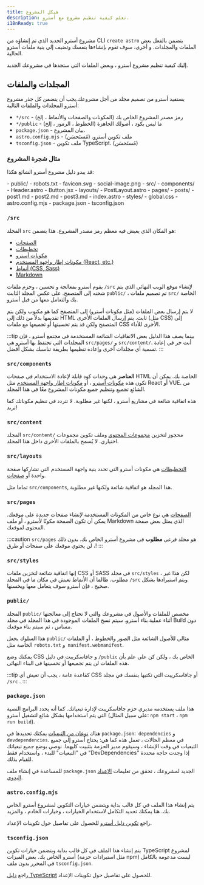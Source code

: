 ```yaml
---
title: هيكل المشروع
description: تعلم كيفية تنظيم مشروع مع أسترو.
i18nReady: true
---
```


مشروع أسترو الجديد الذي تم إنشاؤه من CLI `create astro`  يتضمن بالفعل بعض الملفات والمجلدات. و أخرى، سوف تقوم بإنشاءها بنفسك وتضيف إلى بنية ملفات أسترو الحالية.

إليك كيفية تنظيم مشروع أسترو ، وبعض الملفات التي ستجدها في مشروعك الجديد.

## المجلدات والملفات
يستفيد أسترو من تصميم مجلد من أجل مشروعك.يجب أن يتضمن كل جذر مشروع أسترو المجلدات والملفات التالية:

- `*/src` - رمز مصدر المشروع الخاص بك (المكونات والصفحات والأنماط ، إلخ)
- `*/public` - ما ليس بكود ، أصولك الجاهزة (الخطوط ، الرموز ، إلخ)
- `package.json` - بيان المشروع.
- `astro.config.mjs` - ملف تكوين أسترو. (مُستَحسَن)
- `tsconfig.json` - ملف تكوين TypeScript. (مُستَحسَن)

### مثال شجرة المشروع
قد يبدو دليل مشروع أسترو الشائع هكذا:

<FileTree>
- public/
  - robots.txt
  - favicon.svg
  - social-image.png
- src/
  - components/
    - Header.astro
    - Button.jsx
  - layouts/
    - PostLayout.astro
  - pages/
    - posts/
      - post1.md
      - post2.md
      - post3.md
    - index.astro
  - styles/
    - global.css
- astro.config.mjs
- package.json
- tsconfig.json
</FileTree>

### `/src`

المجلد `src`  هو المكان الذي يعيش فيه معظم رمز مصدر المشروع. هذا يتضمن:

- [الصفحات](/ar/basics/astro-pages/)
- [تخطيطات](/ar/basics/layouts/)
- [مكونات أسترو](/ar/basics/astro-components/)
- [مكونات إطار واجهة المستخدم (React, etc.)](/ar/guides/framework-components/)
- [أنماط (CSS, Sass)](/ar/guides/styling/)
- [Markdown](/ar/guides/markdown-content/)

يقوم أسترو  بمعالجة  و تحسين ، وحزم ملفات `/src`  لإنشاء موقع الويب النهائي الذي يتم شحنه إلى المتصفح. على عكس المجلد الثابت `public/` ، تم تصميم ملفات `src/` الخاصة بك والتعامل معها من قبل أسترو.

لا يتم إرسال بعض الملفات (مثل مكونات أسترو) إلى المتصفح كما هو مكتوب ولكن يتم تقديمها بدلاً من ذلك إلى HTML ثابت. يتم إرسال الملفات الأخرى (مثل CSS) إلى المتصفح ولكن قد يتم تحسينها أو تجميعها مع ملفات CSS الأخرى للأداء.

:::tip
بينما يصف هذا الدليل بعض الاتفاقيات الشائعة المستخدمة في مجتمع أسترو ، فإن المجلدات التي تحتفظ بها أسترو هي `src/pages/` و `src/content/`. أنت حر في إعادة تسمية أي مجلدات أخرى وإعادة تنظيمها بطريقة تناسبك بشكل أفضل.
:::

### `src/components`

**العناصر** هي وحدات كود قابلة لإعادة الاستخدام في صفحات HTML الخاصة بك. يمكن أن تكون هذه [مكونات أسترو](/ar/basics/astro-components/) ، أو [مكونات إطار واجهة المستخدم](/ar/guides/framework-components/) مثل React أو VUE. من الشائع تجميع وتنظيم جميع مكونات المشروع معًا في هذا المجلد.

هذه اتفاقية شائعة في مشاريع أسترو ، لكنها غير مطلوبة. لا تتردد في تنظيم مكوناتك كما تريد!

### `src/content`

المجلد `src/content/` محجوز لتخزين [مجموعات المحتوى](/ar/guides/content-collections/) وملف تكوين مجموعات اختياري. لا يُسمح بالملفات الأخرى داخل هذا المجلد.

### `src/layouts`

[التخطيطات](/ar/basics/layouts/) هي مكونات أسترو التي تحدد بنية واجهة المستخدم التي تشاركها صفحة واحدة أو [صفحات](/ar/basics/astro-pages/).

تماما مثل `src/components`, هذا المجلد هو اتفاقية شائعة ولكنها غير مطلوبة.

### `src/pages`

[الصفحات](/ar/basics/astro-pages/) هي نوع خاص من المكونات المستخدمة لإنشاء صفحات جديدة على موقعك. يمكن أن تكون الصفحة مكونًا لأسترو ، أو ملف Markdown الذي يمثل بعض صفحة المحتوى لموقعك.

:::caution
`src/pages` هو مجلد فرعي **مطلوب** في مشروع أسترو الخاص بك. بدون ذلك ، لن يحتوي موقعك على صفحات أو طرق!
:::

### `src/styles`

إنها اتفاقية شائعة لتخزين ملفات CSS أو SASS في مجلد `src/styles` ، لكن هذا غير مطلوب. طالما أن الأنماط تعيش في مكان ما في المجلد `/src` ويتم استيرادها بشكل صحيح ، فإن أسترو سوف يتعامل معها ويحسنها.

### `public/`

المجلد `public/` مخصص للملفات والأصول في مشروعك والتي لا تحتاج إلى معالجتها أثناء عملية بناء أسترو. سيتم نسخ الملفات الموجودة في هذا المجلد في مجلد Build دون مساس ، ثم سيتم بناء موقعك.

هذا السلوك يجعل `public/` مثالي للأصول الشائعة مثل الصور والخطوط ، أو الملفات الخاصة مثل `robots.txt` و` manifest.webmanifest`.

يمكنك وضع CSS و جافاسكريبت في دليل `/public` الخاص بك ، ولكن كن على علم بأن هذه الملفات لن يتم تجميعها أو تحسينها في البناء النهائي.

:::tip
كقاعدة عامة ، يجب أن تعيش أي CSS أو جافاسكريبت التي تكتبها بنفسك في مجلد `/src` .
:::

### `package.json`

هذا ملف يستخدمه مديري حزم جافاسكريبت لإدارة تبعياتك. كما أنه يحدد البرامج النصية التي يتم استخدامها بشكل شائع لتشغيل أسترو (على سبيل المثال: `npm start` ، `npm run build`).

هناك [نوعان من التبعيات](https://docs.npmjs.com/specifice-dependencies-and-devdedencies-in-a-package-json-file) يمكنك تحديدها في `package.json`:` dependencies` و `devdependencies`. في معظم الحالات ، تعمل هذه كما هي: يحتاج أسترو إلى جميع التبعيات في وقت الإنشاء ، وسيقوم مدير الحزمة بتثبيت كليهما. نوصي بوضع جميع تبعياتك في "التبعيات" للبدء ، واستخدام فقط "DevDependencies" إذا وجدت حاجة محددة للقيام بذلك.

للمساعدة في إنشاء ملف `package.json` الجديد لمشروعك ، تحقق من تعليمات [الإعداد اليدوي](/ar/install-and-setup/#manual-setup).

### `astro.config.mjs`

يتم إنشاء هذا الملف في كل قالب بداية ويتضمن خيارات التكوين لمشروع أسترو الخاص بك. هنا يمكنك تحديد التكامل لاستخدام الخيارات ، وخيارات الخادم ، والمزيد.

راجع [تكوين دليل أسترو](/ar/reference/configuration-reference/) للحصول على تفاصيل حول تكوينات الإعداد.

### `tsconfig.json`

يتم إنشاء هذا الملف في كل قالب بداية ويتضمن خيارات تكوين TypeScript لمشروع أسترو الخاص بك. بعض الميزات (مثل استيرادات حزمة npm) ليست مدعومة بالكامل في المحرر بدون ملف `tsconfig.json`.

راجع [دليل TypeScript](/ar/guides/typescript/)  للحصول على تفاصيل حول تكوينات الإعداد.
